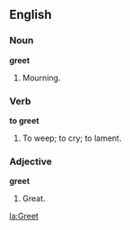 {{webster}}

==English==

===Noun===

'''greet'''

#Mourning.

===Verb===

'''to greet'''

#To weep; to cry; to lament.

===Adjective===

'''greet'''

#Great.

[[la:Greet]]